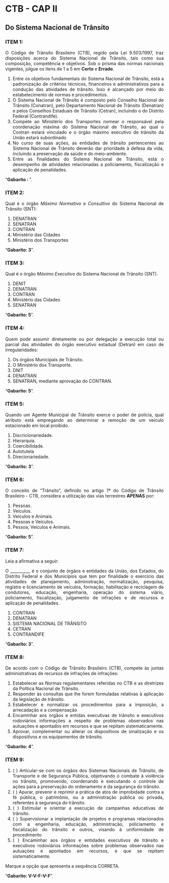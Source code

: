 
```{=html}
<style>
body{text-align: justify}
</style>
```


::: progress
::: {.progress-bar style="width: 100%;"}
:::
:::


# CTB - CAP II
## Do Sistema Nacional de Trânsito


### **ITEM 1:** 

O Código de Trânsito Brasileiro (CTB), regido pela Lei 9.503/1997, traz disposições acerca do Sistema Nacional de Trânsito, tais como sua composição, competência e objetivos. Sob o prisma das normas nacionais vigentes, julgue os itens de 1 a 5 em **Certo** e **Errado**.


1. Entre os objetivos fundamentais do Sistema Nacional de Trânsito, está a padronização de critérios técnicos, financeiros e administrativos para a condução das atividades de trânsito. Isso é alcançado por meio do estabelecimento de normas e procedimentos.
2. O Sistema Nacional de Trânsito é composto pelo Conselho Nacional de Trânsito (Conatran), pelo Departamento Nacional de Trânsito (Denatran) e pelos Conselhos Estaduais de Trânsito (Cetran), incluindo o do Distrito Federal (Contrandife). 
3. Compete ao Ministério dos Transportes nomear o responsável pela coordenação máxima do Sistema Nacional de Trânsito, ao qual o Contran estará vinculado e o órgão máximo executivo de trânsito da União estará subordinado
4. No curso de suas ações, as entidades de trânsito pertencentes ao Sistema Nacional de Trânsito deverão dar prioridade à defesa da vida, incluindo a preservação da saúde e do meio-ambiente.
5. Entre as finalidades do Sistema Nacional de Trânsito, está o desempenho de atividades relacionadas a policiamento, fiscalização e aplicação de penalidades.


::: {.callout-tip collapse="true"}
"**Gabarito :  **".




:::



::: progress
::: {.progress-bar style="width: 100%;"}
:::
:::


### **ITEM 2:** 

Qual é o órgão *Máximo Normativo* e *Consultivo*
do Sistema Nacional de Trânsito (SNT):

1. DENATRAN
2. SENATRAN
3. CONTRAN
4. Ministério das Cidades
5. Ministério dos Transportes


::: {.callout-tip collapse="true"}
"**Gabarito: 3**".
:::


::: progress
::: {.progress-bar style="width: 100%;"}
:::
:::


### **ITEM 3:** 

Qual é o órgão *Máximo Executivo* do Sistema Nacional de Trânsito (SNT).

1. DENIT
2. DENATRAN
3. CONTRAN
4. Ministério das Cidades
5. SENATRAN


::: {.callout-tip collapse="true"}
"**Gabarito: 5**".
:::


::: progress
::: {.progress-bar style="width: 100%;"}
:::
:::


### **ITEM 4:** 

Quem pode assumir diretamente ou por delegação a execução total ou parcial das atividades do órgão executivo estadual (Detran) em caso de irregularidades:

1. Os órgãos Municipais de Trânsito.
2. O Ministério dos Transporte.
3. DNIT
4. DENATRAN
5. SENATRAN, mediante aprovação do CONTRAN.


::: {.callout-tip collapse="true"}
"**Gabarito: 5**".
:::


::: progress
::: {.progress-bar style="width: 100%;"}
:::
:::



### **ITEM 5:** 

Quando um Agente Municipal de Trânsito exerce o poder de polícia, qual atributo está empregando ao determinar a remoção de um veículo estacionado em local proibido.


1. Discricionariedade.
2. Hierarquia.
3. Coercibilidade.
4. Autotutela
5. Direcionariedade.

::: {.callout-tip collapse="true"}
"**Gabarito: 3**".
:::

::: progress
::: {.progress-bar style="width: 100%;"}
:::
:::


### **ITEM 6:** 

O conceito de “Trânsito”, definido no artigo 1º do Código de Trânsito Brasileiro - CTB, considera a utilização das vias terrestres **APENAS** por:


1. Pessoas.
2. Veículos.
3. Veículos e Animais.
4. Pessoas e Veículos.
5. Pessoa, Veículos e Animais.


::: {.callout-tip collapse="true"}
"**Gabarito: 5**".
:::


::: progress
::: {.progress-bar style="width: 100%;"}
:::
:::


### **ITEM 7:** 

Leia a afirmativa a seguir:

O __________ é o conjunto de órgãos e entidades da União, dos Estados, do Distrito Federal e dos Municípios que tem por finalidade o exercício das atividades de planejamento, administração, normatização, pesquisa, registro e licenciamento de veículos, formação, habilitação e reciclagem de condutores, educação, engenharia, operação do sistema viário, policiamento, fiscalização, julgamento de infrações e de recursos e aplicação de penalidades.

1. CONTRAN
2. DENATRAN
3. SISTEMA NACIONAL DE TRÂNSITO
4. CETRAN
5. CONTRANDIFE


::: {.callout-tip collapse="true"}
"**Gabarito: 3**".
:::


::: progress
::: {.progress-bar style="width: 100%;"}
:::
:::



### **ITEM 8:** 

De acordo com o Código de Trânsito Brasileiro (CTB), compete às juntas administrativas de recursos de infrações de infrações:


1. Estabelecer as Normas regulamentares referidas no CTB e as diretrizes da Política Nacional de Trânsito.
2. Responder às consultas que lhe forem formuladas relativas à aplicação da legislação de trânsito.
3. Estabelecer e normalizar os procedimentos para a imposição, a arrecadação e a compensação 
4. Encaminhar aos orgãos e entidas executivas de trânsito e executivos rodoviários informações a respeito de problemas observados nas autuações e apontados em recursos e que se repitam sistematicamente.
5. Aprovar, complementar ou alterar os dispositivos de sinalização e os dispositivos e os equipamentos de trânsito.

::: {.callout-tip collapse="true"}
"**Gabarito: 4**".
:::


::: progress
::: {.progress-bar style="width: 100%;"}
:::
:::



### **ITEM 9:** 


1. ( ) Articular-se com os órgãos dos Sistemas Nacionais de Trânsito, de Transporte e de Segurança Pública, objetivando o combate à violência no trânsito, promovendo, coordenando e executando o controle de ações para a preservação do ordenamento e da segurança do trânsito.
2. ( ) Apurar, prevenir e reprimir a prática de atos de improbidade contra a fé pública, o patrimônio, ou a administração pública ou privada, referentes à segurança do trânsito.
3. ( ) Estimular e orientar a execução de campanhas educativas de trânsito.
4. ( ) Supervisionar a implantação de projetos e programas relacionados com a engenharia, educação, administração, policiamento e fiscalização do trânsito e outros, visando à uniformidade de procedimento
5. ( ) Encaminhar aos órgãos e entidades executivos de trânsito e executivos rodoviários informações sobre problemas observados nas autuações e apontados em recursos, e que se repitam sistematicamente.

Marque a opção que apresenta a sequência CORRETA.

::: {.callout-tip collapse="true"}
"**Gabarito: V-V-F-V-F**".
:::




::: progress
::: {.progress-bar style="width: 100%;"}
:::
:::